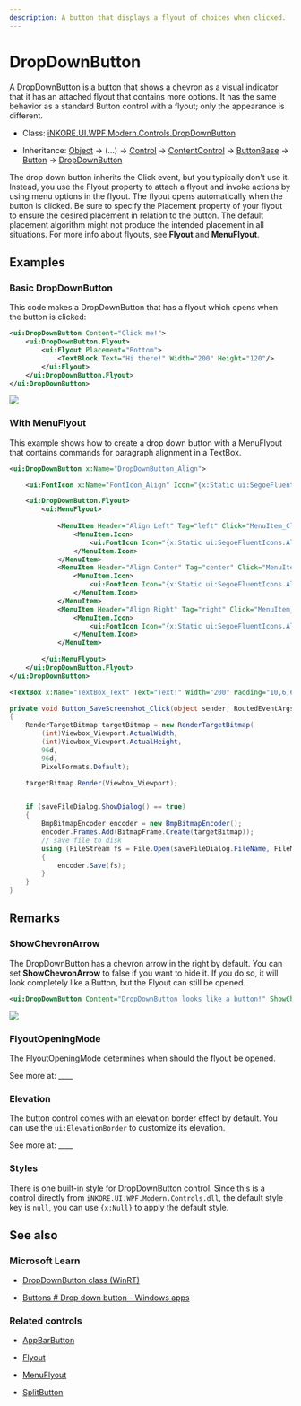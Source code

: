 ```yaml
---
description: A button that displays a flyout of choices when clicked.
---
```


# DropDownButton

A DropDownButton is a button that shows a chevron as a visual indicator that it has an attached flyout that contains more options. It has the same behavior as a standard Button control with a flyout; only the appearance is different.

- Class: [iNKORE.UI.WPF.Modern.Controls](..)[.DropDownButton](.)

- Inheritance: [Object](https://learn.microsoft.com/en-us/dotnet/api/system.object) → (...) → [Control](https://learn.microsoft.com/en-us/dotnet/api/system.windows.controls.control) → [ContentControl](https://learn.microsoft.com/en-us/dotnet/api/system.windows.controls.contentcontrol) → [ButtonBase](https://learn.microsoft.com/en-us/dotnet/api/system.windows.controls.primitives.buttonbase) → [Button](https://learn.microsoft.com/en-us/dotnet/api/system.windows.controls.button) → [DropDownButton](.)

The drop down button inherits the Click event, but you typically don't use it. Instead, you use the Flyout property to attach a flyout and invoke actions by using menu options in the flyout. The flyout opens automatically when the button is clicked. Be sure to specify the Placement property of your flyout to ensure the desired placement in relation to the button. The default placement algorithm might not produce the intended placement in all situations. For more info about flyouts, see **Flyout** and **MenuFlyout**.

## Examples

### Basic DropDownButton

This code makes a DropDownButton that has a flyout which opens when the button is clicked:

```xml
<ui:DropDownButton Content="Click me!">
    <ui:DropDownButton.Flyout>
        <ui:Flyout Placement="Bottom">
            <TextBlock Text="Hi there!" Width="200" Height="120"/>
        </ui:Flyout>
    </ui:DropDownButton.Flyout>
</ui:DropDownButton>
```

![](basic-dropdown-button.png)

### With MenuFlyout

This example shows how to create a drop down button with a MenuFlyout that contains commands for paragraph alignment in a TextBox.

```xml
<ui:DropDownButton x:Name="DropDownButton_Align">

    <ui:FontIcon x:Name="FontIcon_Align" Icon="{x:Static ui:SegoeFluentIcons.AlignLeft}"/>

    <ui:DropDownButton.Flyout>
        <ui:MenuFlyout>
            
            <MenuItem Header="Align Left" Tag="left" Click="MenuItem_Click">
                <MenuItem.Icon>
                    <ui:FontIcon Icon="{x:Static ui:SegoeFluentIcons.AlignLeft}"/>
                </MenuItem.Icon>
            </MenuItem>
            <MenuItem Header="Align Center" Tag="center" Click="MenuItem_Click">
                <MenuItem.Icon>
                    <ui:FontIcon Icon="{x:Static ui:SegoeFluentIcons.AlignCenter}"/>
                </MenuItem.Icon>
            </MenuItem>
            <MenuItem Header="Align Right" Tag="right" Click="MenuItem_Click">
                <MenuItem.Icon>
                    <ui:FontIcon Icon="{x:Static ui:SegoeFluentIcons.AlignRight}"/>
                </MenuItem.Icon>
            </MenuItem>
            
        </ui:MenuFlyout>
    </ui:DropDownButton.Flyout>
</ui:DropDownButton>

<TextBox x:Name="TextBox_Text" Text="Text!" Width="200" Padding="10,6,6,6"/>

```
```csharp
private void Button_SaveScreenshot_Click(object sender, RoutedEventArgs e)
{
    RenderTargetBitmap targetBitmap = new RenderTargetBitmap(
        (int)Viewbox_Viewport.ActualWidth,
        (int)Viewbox_Viewport.ActualHeight,
        96d,
        96d,
        PixelFormats.Default);

    targetBitmap.Render(Viewbox_Viewport);


    if (saveFileDialog.ShowDialog() == true)
    {
        BmpBitmapEncoder encoder = new BmpBitmapEncoder();
        encoder.Frames.Add(BitmapFrame.Create(targetBitmap));
        // save file to disk
        using (FileStream fs = File.Open(saveFileDialog.FileName, FileMode.OpenOrCreate))
        {
            encoder.Save(fs);
        }
    }
}

```

## Remarks

### ShowChevronArrow

The DropDownButton has a chevron arrow in the right by default. You can set **ShowChevronArrow** to false if you want to hide it. If you do so, it will look completely like a Button, but the Flyout can still be opened.

```xml
<ui:DropDownButton Content="DropDownButton looks like a button!" ShowChevronArrow="False"/>
```

![](no-chevron-arrow.png)

### FlyoutOpeningMode

The FlyoutOpeningMode determines when should the flyout be opened. 

See more at:  ____

### Elevation

The button control comes with an elevation border effect by default. You can use the `ui:ElevationBorder` to customize its elevation.

See more at: ____



### Styles

There is one built-in style for DropDownButton control. Since this is a control directly from `iNKORE.UI.WPF.Modern.Controls.dll`, the default style key is `null`, you can use `{x:Null}` to apply the default style.

## See also

### Microsoft Learn

- [DropDownButton class (WinRT)](https://learn.microsoft.com/en-us/windows/windows-app-sdk/api/winrt/microsoft.ui.xaml.controls.dropdownbutton)

- [Buttons # Drop down button - Windows apps](https://learn.microsoft.com/en-us/windows/apps/design/controls/buttons#example---drop-down-button)

### Related controls

- [AppBarButton](../menu-and-toolbars/appbar-button)

- [Flyout](../dialogs/flyout)

- [MenuFlyout](../menu-and-toolbars/menu-flyout)

- [SplitButton](./split-button)